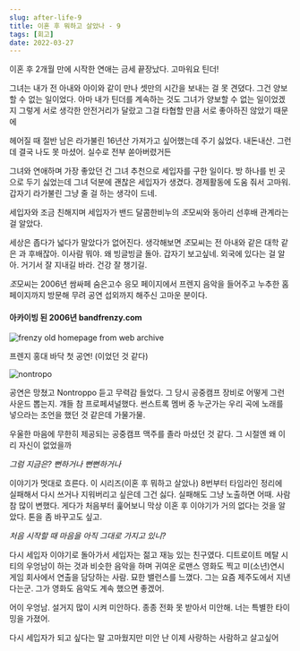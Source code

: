 ```yaml
---
slug: after-life-9
title: 이혼 후 뭐하고 살았나 - 9
tags: [회고]
date: 2022-03-27
---
```


이혼 후 2개월 만에 시작한 연애는 금세 끝장났다. 고마워요 틴더!

그녀는 내가 전 아내와 아이와 같이 만나 셋만의 시간을 보내는 걸 못 견뎠다.
그건 양보할 수 없는 일이었다.
아마 내가 틴더를 계속하는 것도 그녀가 양보할 수 없는 일이었겠지
그렇게 서로 생각한 안전거리가 달랐고 그걸 타협할 만큼 서로 좋아하진 않았기 때문에

헤어질 때 절반 남은 라가불린 16년산 가져가고 싶어했는데 주기 싫었다. 내돈내산.
그런데 결국 나도 못 마셨어. 실수로 전부 쏟아버렸거든

그녀와 연애하며 가장 좋았던 건 그녀 추천으로 세입자를 구한 일이다.
방 하나를 빈 곳으로 두기 싫었는데 그녀 덕분에 괜찮은 세입자가 생겼다. 경제활동에 도움 줘서 고마워. 갑자기 라가불린 그냥 줄 걸 하는 생각이 드네.

세입자와 조금 친해지며 세입자가 밴드 달콤한비누의 *조*모씨와 동아리 선후배 관계라는걸 알았다.

세상은 좁다가 넓다가 말았다가 없어진다.
생각해보면 *조*모씨는 전 아내와 같은 대학 같은 과 후배잖아. 이사람 뭐야. 왜 빙글빙글 돌아.
갑자기 보고싶네. 외국에 있다는 걸 알아. 거기서 잘 지내길 바라. 건강 잘 챙기길.

*조*모씨는 2006년 쌈싸페 숨은고수 응모 페이지에서 프렌지 음악을 들어주고 누추한 홈페이지까지 방문해 무려 공연 섭외까지 해주신 고마운 분이다.

#### 아카이빙 된 2006년 bandfrenzy.com

<img src="/old_frenzy.png" alt="frenzy old homepage from web archive" />

프렌지 홍대 바닥 첫 공연! (이었던 것 같다)

<img src="/060715_LongSeasonPreview.jpeg" alt="nontropo" />

공연은 망쳤고 Nontroppo 듣고 무력감 들었다. 그 당시 공중캠프 장비로 어떻게 그런 사운드 뽑는지. 걔들 참 프로페셔널했다.
썬스트록 멤버 중 누군가는 우리 곡에 노래를 넣으라는 조언을 했던 것 같은데 가물가물.

우울한 마음에 무한히 제공되는 공중캠프 맥주를 졸라 마셨던 것 같다.
그 시절엔 왜 이리 자신이 없었을까

_그럼 지금은?_
_뻔하거나 뻔뻔하거나_

이야기가 멋대로 흐른다. 이 시리즈(이혼 후 뭐하고 살았나) 8번부터 타임라인 정리에 실패해서 다시 쓰거나 지워버리고 싶은데 그건 싫다.
실패해도 그냥 노출하면 어때. 사람 참 많이 변했다.
게다가 처음부터 훑어보니 막상 이혼 후 이야기가 거의 없다는 것을 알았다. 톤을 좀 바꾸고도 싶고.

_처음 시작할 때 마음을 아직 그대로 가지고 있니?_

다시 세입자 이야기로 돌아가서
세입자는 젊고 재능 있는 친구였다. 디트로이트 메탈 시티의 우엉남이 하는 것과 비슷한 음악을 하며 귀여운 로맨스 영화도 찍고 미(소년)연시 게임 회사에서 연출을 담당하는 사람.
묘한 밸런스를 느꼈다.
그는 요즘 제주도에서 지낸다는군. 그가 영화도 음악도 계속 했으면 좋겠어.

어이 우엉남. 설거지 많이 시켜 미안하다.
종종 전화 못 받아서 미안해. 너는 특별한 타이밍을 가졌어.

다시 세입자가 되고 싶다는 말 고마웠지만 미안
난 이제 사랑하는 사람하고 살고싶어
